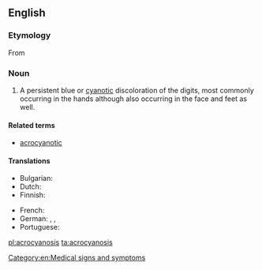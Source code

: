 ==English==

===Etymology===
From {{prefix|acro|cyanosis}}

===Noun===
{{wikipedia}}
{{en-noun|~|acrocyanoses}}

# {{context|pathology|lang=en}} A persistent blue or [[cyanotic]] discoloration of the digits, most commonly occurring in the hands although also occurring in the face and feet as well.

====Related terms====
* [[acrocyanotic]]

====Translations====
{{trans-top|acrocyanosis}}
* Bulgarian: {{t-|bg|акроцианоза|f|tr=akrocianoza}}
* Dutch: {{t+|nl|acrocyanose}}
* Finnish: {{t-|fi|akrosyanoosi}}
{{trans-mid}}
* French: {{t+|fr|acrocyanose}}
* German: {{t-|de|Akrozyanose}}, {{t-|de|Akroasphyxie}}, {{t-|de|Acroasphyxia}}
* Portuguese: {{t-|pt|acrocianose}}
{{trans-bottom}}

[[Category:en:Medical signs and symptoms]]

[[pl:acrocyanosis]]
[[ta:acrocyanosis]]